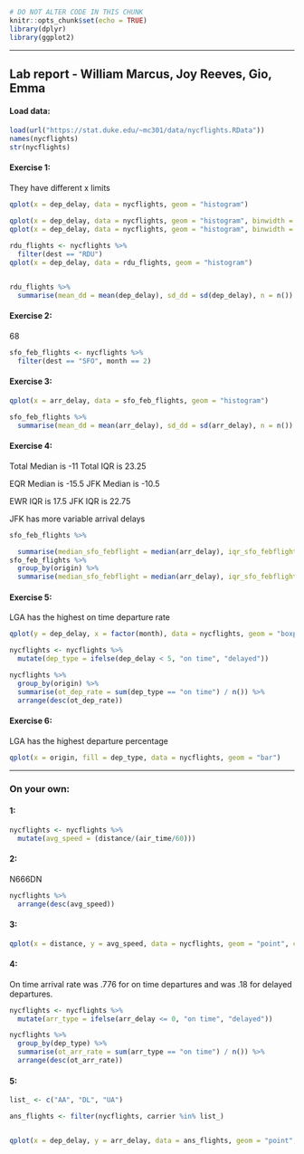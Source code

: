

```r
# DO NOT ALTER CODE IN THIS CHUNK
knitr::opts_chunk$set(echo = TRUE)
library(dplyr)
library(ggplot2)
```

* * *

## Lab report - William Marcus, Joy Reeves, Gio, Emma

#### Load data:
```r
load(url("https://stat.duke.edu/~mc301/data/nycflights.RData"))
names(nycflights)
str(nycflights)
```

#### Exercise 1: 
They have different x limits 


```r
qplot(x = dep_delay, data = nycflights, geom = "histogram")

qplot(x = dep_delay, data = nycflights, geom = "histogram", binwidth = 15)
qplot(x = dep_delay, data = nycflights, geom = "histogram", binwidth = 150)
      
rdu_flights <- nycflights %>%
  filter(dest == "RDU")
qplot(x = dep_delay, data = rdu_flights, geom = "histogram")


rdu_flights %>%
  summarise(mean_dd = mean(dep_delay), sd_dd = sd(dep_delay), n = n())
```

#### Exercise 2: 


68
```r
sfo_feb_flights <- nycflights %>%
  filter(dest == "SFO", month == 2)


```

#### Exercise 3: 



```r
qplot(x = arr_delay, data = sfo_feb_flights, geom = "histogram")

sfo_feb_flights %>%
  summarise(mean_dd = mean(arr_delay), sd_dd = sd(arr_delay), n = n())
```

#### Exercise 4: 


Total Median is -11
Total IQR is 23.25

EQR Median is -15.5
JFK Median is -10.5

EWR IQR is 17.5
JFK IQR is 22.75

JFK has more variable arrival delays
```r
sfo_feb_flights %>%

  summarise(median_sfo_febflight = median(arr_delay), iqr_sfo_febflight = IQR(arr_delay), n = n())
sfo_feb_flights %>%
  group_by(origin) %>%
  summarise(median_sfo_febflight = median(arr_delay), iqr_sfo_febflight = IQR(arr_delay), n = n())

```

#### Exercise 5: 

LGA has the highest on time departure rate

```r
qplot(y = dep_delay, x = factor(month), data = nycflights, geom = "boxplot")

nycflights <- nycflights %>%
  mutate(dep_type = ifelse(dep_delay < 5, "on time", "delayed"))

nycflights %>%
  group_by(origin) %>%
  summarise(ot_dep_rate = sum(dep_type == "on time") / n()) %>%
  arrange(desc(ot_dep_rate))

```

#### Exercise 6: 

LGA has the highest departure percentage

```r
qplot(x = origin, fill = dep_type, data = nycflights, geom = "bar")

```


* * *

### On your own:

#### 1:



```r
nycflights <- nycflights %>%
  mutate(avg_speed = (distance/(air_time/60)))
```

#### 2:

N666DN

```r
nycflights %>%
  arrange(desc(avg_speed))

```

#### 3:



```r
qplot(x = distance, y = avg_speed, data = nycflights, geom = "point", color = I("blue"))

```

#### 4:


On time arrival rate was .776 for on time departures and was .18 for delayed departures.
```r
nycflights <- nycflights %>%
  mutate(arr_type = ifelse(arr_delay <= 0, "on time", "delayed"))

nycflights %>%
  group_by(dep_type) %>%
  summarise(ot_arr_rate = sum(arr_type == "on time") / n()) %>%
  arrange(desc(ot_arr_rate))

```

#### 5:



```r
list_ <- c("AA", "DL", "UA")

ans_flights <- filter(nycflights, carrier %in% list_)


qplot(x = dep_delay, y = arr_delay, data = ans_flights, geom = "point", xlim = c(0,850), ylim = c(0,850), color = carrier)

```
